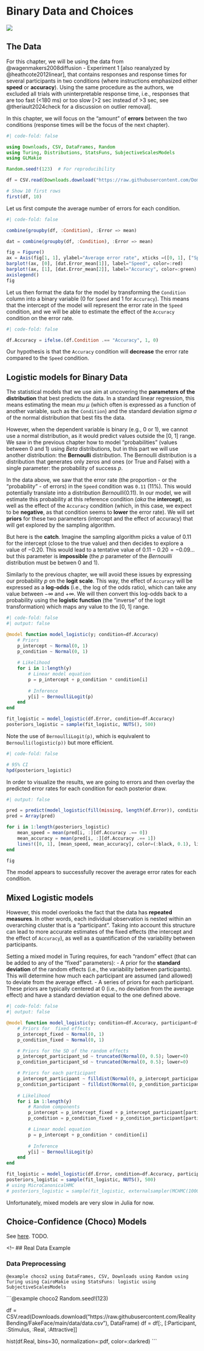 # Binary Data and Choices

![](https://img.shields.io/badge/status-good_for_contributing-blue)

## The Data

For this chapter, we will be using the data from @wagenmakers2008diffusion - Experiment 1 [also reanalyzed by @heathcote2012linear], that contains responses and response times for several participants in two conditions (where instructions emphasized either **speed** or **accuracy**).
Using the same procedure as the authors, we excluded all trials with uninterpretable response time, i.e., responses that are too fast (<180 ms) or too slow [>2 sec instead of >3 sec, see @theriault2024check for a discussion on outlier removal].

In this chapter, we will focus on the "amount" of **errors** between the two conditions (response times will be the focus of the next chapter).


```julia
#| code-fold: false

using Downloads, CSV, DataFrames, Random
using Turing, Distributions, StatsFuns, SubjectiveScalesModels
using GLMakie

Random.seed!(123)  # For reproducibility

df = CSV.read(Downloads.download("https://raw.githubusercontent.com/DominiqueMakowski/CognitiveModels/main/data/wagenmakers2008.csv"), DataFrame)

# Show 10 first rows
first(df, 10)
```

Let us first compute the average number of errors for each condition.

```julia
#| code-fold: false

combine(groupby(df, :Condition), :Error => mean)
```

```julia
dat = combine(groupby(df, :Condition), :Error => mean)

fig = Figure()
ax = Axis(fig[1, 1], ylabel="Average error rate", xticks =([0, 1], ["Speed", "Accuracy"]))
barplot!(ax, [0], [dat.Error_mean[1]], label="Speed", color=:red)
barplot!(ax, [1], [dat.Error_mean[2]], label="Accuracy", color=:green)
axislegend()
fig
```

Let us then format the data for the model by transforming the `Condition` column into a binary variable (0 for `Speed` and 1 for `Accuracy`).
This means that the intercept of the model will represent the error rate in the `Speed` condition, and we will be able to estimate the effect of the `Accuracy` condition on the error rate.



```julia
#| code-fold: false

df.Accuracy = ifelse.(df.Condition .== "Accuracy", 1, 0)
```

Our hypothesis is that the `Accuracy` condition will **decrease** the error rate compared to the `Speed` condition.

## Logistic models for Binary Data

The statistical models that we use aim at uncovering the **parameters of the distribution** that best predicts the data.
In a standard linear regression, this means estimating the mean *mu* $\mu$ (which often is expressed as a function of another variable, such as the `Condition`) and the standard deviation *sigma* $\sigma$ of the normal distribution that best fits the data.

However, when the dependent variable is binary (e.g., 0 or 1), we cannot use a normal distribution, as it would predict values outside the [0, 1] range.
We saw in the previous chapter how to model "probabilities" (values between 0 and 1) using $Beta$ distributions, but in this part we will use another distribution: the **Bernoulli** distribution.
The Bernoulli distribution is a distribution that generates only zeros and ones (or True and False) with a single parameter: the probability of success *p*.

In the data above, we saw that the error rate (the proportion - or the "probability" - of errors) in the `Speed` condition was `0.11` (11%).
This would potentially translate into a distribution $Bernoulli(0.11)$.
In our model, we will estimate this probability at this reference condition (*aka* the **intercept**), as well as the effect of the `Accuracy` condition (which, in this case, we expect to be **negative**, as that condition seems to **lower** the error rate).
We will set **priors** for these two parameters (intercept and the effect of accuracy) that will get explored by the sampling algorithm.

But here is the **catch**.
Imagine the sampling algorithm picks a value of $0.11$ for the intercept (close to the true value) and then decides to explore a value of $-0.20$.
This would lead to a tentative value of $0.11 - 0.20 = -0.09$... but this parameter is **impossible** (the *p* parameter of the $Bernouilli$ distribution must be betwen 0 and 1).

Similarly to the previous chapter, we will avoid these issues by expressing our probability *p* on the **logit scale**. 
This way, the effect of `Accuracy` will be expressed as a **log-odds** (i.e., the log of the odds ratio), which can take any value between $-\infty$ and $+\infty$.
We will then convert this log-odds back to a probability using the **logistic function** (the "inverse" of the logit transformation) which maps any value to the [0, 1] range.

```julia
#| code-fold: false
#| output: false

@model function model_logistic(y; condition=df.Accuracy)
    # Priors
    p_intercept ~ Normal(0, 1)
    p_condition ~ Normal(0, 1)
    
    # Likelihood
    for i in 1:length(y)
        # Linear model equation
        p = p_intercept + p_condition * condition[i]
        
        # Inference
        y[i] ~ BernoulliLogit(p)
    end
end

fit_logistic = model_logistic(df.Error, condition=df.Accuracy)
posteriors_logistic = sample(fit_logistic, NUTS(), 500)
```

::: {.callout-tip title="Code Tip"}
Note the use of `BernoulliLogit(p)`, which is equivalent to `Bernoulli(logistic(p))` but more efficient. 
:::

```julia
#| code-fold: false

# 95% CI
hpd(posteriors_logistic)
```

In order to visualize the results, we are going to errors and then overlay the predicted error rates for each condition for each posterior draw.

```julia
#| output: false

pred = predict(model_logistic(fill(missing, length(df.Error)), condition=df.Accuracy), posteriors_logistic)
pred = Array(pred)

for i in 1:length(posteriors_logistic)
    mean_speed = mean(pred[i, :][df.Accuracy .== 0])
    mean_accuracy = mean(pred[i, :][df.Accuracy .== 1])
    lines!([0, 1], [mean_speed, mean_accuracy], color=(:black, 0.1), linewidth=1)
end

fig
```


The model appears to successfully recover the average error rates for each condition.


## Mixed Logistic models

However, this model overlooks the fact that the data has **repeated measures**. In other words, each individual observation is nested within an overarching cluster that is a "participant".
Taking into account this structure can lead to more accurate estimates of the fixed effects (the intercept and the effect of `Accuracy`), as well as a quantification of the variability between participants.

Setting a mixed model in Turing requires, for each "random" effect (that can be added to any of the "fixed" parameters):
- A prior for the **standard deviation** of the random effects (i.e., the variability between participants). This will determine how much each participant are assumed (and allowed) to deviate from the average effect.
- A series of priors for each participant. These priors are typically centered at 0 (i.e., no deviation from the average effect) and have a standard deviation equal to the one defined above.


```julia
#| code-fold: false
#| output: false

@model function model_logistic(y; condition=df.Accuracy, participant=df.Participant)
    # Priors for  fixed effects
    p_intercept_fixed ~ Normal(0, 1)
    p_condition_fixed ~ Normal(0, 1)

    # Priors for the SD of the random effects 
    p_intercept_participant_sd ~ truncated(Normal(0, 0.5); lower=0)
    p_condition_participant_sd ~ truncated(Normal(0, 0.5); lower=0)

    # Priors for each participant
    p_intercept_participant ~ filldist(Normal(0, p_intercept_participant_sd), length(unique(participant)))
    p_condition_participant ~ filldist(Normal(0, p_condition_participant_sd), length(unique(participant)))
    
    # Likelihood
    for i in 1:length(y)
        # Random components
        p_intercept = p_intercept_fixed + p_intercept_participant[participant[i]]
        p_condition = p_condition_fixed + p_condition_participant[participant[i]]

        # Linear model equation
        p = p_intercept + p_condition * condition[i]
        
        # Inference
        y[i] ~ BernoulliLogit(p)
    end
end

fit_logistic = model_logistic(df.Error, condition=df.Accuracy, participant=df.Participant)
posteriors_logistic = sample(fit_logistic, NUTS(), 500)
# using MicroCanonicalHMC
# posteriors_logistic = sample(fit_logistic, externalsampler(MCHMC(1000, 0.001)), 500)
```

Unfortunately, mixed models are very slow in Julia for now.

## Choice-Confidence (Choco) Models

See [here](https://dominiquemakowski.github.io/SubjectiveScalesModels.jl/dev/Choco/).
TODO.





<!-- 
## Real Data Example

### Data Preprocessing 


```@example choco2
using DataFrames, CSV, Downloads
using Random
using Turing
using CairoMakie
using StatsFuns: logistic
using SubjectiveScalesModels
```

```@example choco2
Random.seed!(123)

df = CSV.read(Downloads.download("https://raw.githubusercontent.com/RealityBending/FakeFace/main/data/data.csv"), DataFrame)
df = df[:, [:Participant, :Stimulus, :Real, :Attractive]]

hist(df.Real, bins=30,  normalization=:pdf, color=:darkred)
```
